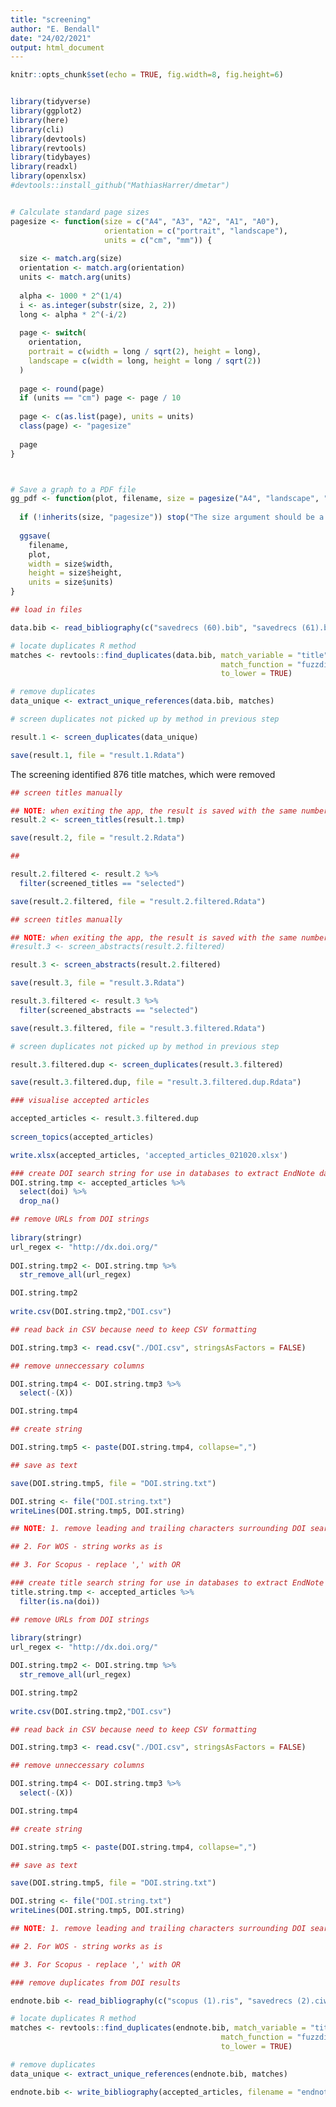 ```yaml
---
title: "screening"
author: "E. Bendall"
date: "24/02/2021"
output: html_document
---
```


```r
knitr::opts_chunk$set(echo = TRUE, fig.width=8, fig.height=6)


library(tidyverse)
library(ggplot2)
library(here)
library(cli)
library(devtools)
library(revtools)
library(tidybayes)
library(readxl)
library(openxlsx)
#devtools::install_github("MathiasHarrer/dmetar")


# Calculate standard page sizes
pagesize <- function(size = c("A4", "A3", "A2", "A1", "A0"), 
                     orientation = c("portrait", "landscape"),
                     units = c("cm", "mm")) {
  
  size <- match.arg(size)
  orientation <- match.arg(orientation)
  units <- match.arg(units)
  
  alpha <- 1000 * 2^(1/4)
  i <- as.integer(substr(size, 2, 2))
  long <- alpha * 2^(-i/2)
  
  page <- switch(
    orientation,
    portrait = c(width = long / sqrt(2), height = long),
    landscape = c(width = long, height = long / sqrt(2))
  )
  
  page <- round(page)
  if (units == "cm") page <- page / 10
  
  page <- c(as.list(page), units = units)
  class(page) <- "pagesize"
  
  page
}



# Save a graph to a PDF file
gg_pdf <- function(plot, filename, size = pagesize("A4", "landscape", "cm")) {
  
  if (!inherits(size, "pagesize")) stop("The size argument should be a pagesize (list) object")
  
  ggsave(
    filename, 
    plot, 
    width = size$width,
    height = size$height,
    units = size$units)
}

```

```r
## load in files

data.bib <- read_bibliography(c("savedrecs (60).bib", "savedrecs (61).bib", "savedrecs (62).bib", "savedrecs (63).bib", "scopus (4).bib", "scopus (5).bib", "ProquestDocuments-2020-09-29 (1).ris"))

```


```r
# locate duplicates R method
matches <- revtools::find_duplicates(data.bib, match_variable = "title",
                                               match_function = "fuzzdist",
                                               to_lower = TRUE)

# remove duplicates
data_unique <- extract_unique_references(data.bib, matches)
```

```r
# screen duplicates not picked up by method in previous step

result.1 <- screen_duplicates(data_unique)

save(result.1, file = "result.1.Rdata")

```
The screening identified 876 title matches, which were removed

```r
## screen titles manually

## NOTE: when exiting the app, the result is saved with the same number of rows as the original. A new column is added with "excluded' tag
result.2 <- screen_titles(result.1.tmp)

save(result.2, file = "result.2.Rdata")

## 
```
```r
result.2.filtered <- result.2 %>%
  filter(screened_titles == "selected")

save(result.2.filtered, file = "result.2.filtered.Rdata")
```


```r
## screen titles manually

## NOTE: when exiting the app, the result is saved with the same number of rows as the original. A new column is added with "excluded' tag
#result.3 <- screen_abstracts(result.2.filtered)

result.3 <- screen_abstracts(result.2.filtered)

save(result.3, file = "result.3.Rdata")

```

```r
result.3.filtered <- result.3 %>%
  filter(screened_abstracts == "selected")

save(result.3.filtered, file = "result.3.filtered.Rdata")
```

```r
# screen duplicates not picked up by method in previous step

result.3.filtered.dup <- screen_duplicates(result.3.filtered)

save(result.3.filtered.dup, file = "result.3.filtered.dup.Rdata")


```


```r
### visualise accepted articles

accepted_articles <- result.3.filtered.dup 
  
screen_topics(accepted_articles)

write.xlsx(accepted_articles, 'accepted_articles_021020.xlsx')


```


```r
### create DOI search string for use in databases to extract EndNote data to be used in full article screening
DOI.string.tmp <- accepted_articles %>%
  select(doi) %>%
  drop_na()

## remove URLs from DOI strings  
    
library(stringr)  
url_regex <- "http://dx.doi.org/"
  
DOI.string.tmp2 <- DOI.string.tmp %>%
  str_remove_all(url_regex)

DOI.string.tmp2
  
write.csv(DOI.string.tmp2,"DOI.csv")

## read back in CSV because need to keep CSV formatting

DOI.string.tmp3 <- read.csv("./DOI.csv", stringsAsFactors = FALSE)

## remove unneccessary columns

DOI.string.tmp4 <- DOI.string.tmp3 %>%
  select(-(X))

DOI.string.tmp4

## create string

DOI.string.tmp5 <- paste(DOI.string.tmp4, collapse=",")

## save as text

save(DOI.string.tmp5, file = "DOI.string.txt")

DOI.string <- file("DOI.string.txt")
writeLines(DOI.string.tmp5, DOI.string)

## NOTE: 1. remove leading and trailing characters surrounding DOI search string before use

## 2. For WOS - string works as is

## 3. For Scopus - replace ',' with OR

```

```r
### create title search string for use in databases to extract EndNote data to be used in full article screening (for articles missing DOIs)
title.string.tmp <- accepted_articles %>%
  filter(is.na(doi)) 

## remove URLs from DOI strings  
    
library(stringr)  
url_regex <- "http://dx.doi.org/"
```


```r
DOI.string.tmp2 <- DOI.string.tmp %>%
  str_remove_all(url_regex)

DOI.string.tmp2
  
write.csv(DOI.string.tmp2,"DOI.csv")

## read back in CSV because need to keep CSV formatting

DOI.string.tmp3 <- read.csv("./DOI.csv", stringsAsFactors = FALSE)

## remove unneccessary columns

DOI.string.tmp4 <- DOI.string.tmp3 %>%
  select(-(X))

DOI.string.tmp4

## create string

DOI.string.tmp5 <- paste(DOI.string.tmp4, collapse=",")

## save as text

save(DOI.string.tmp5, file = "DOI.string.txt")

DOI.string <- file("DOI.string.txt")
writeLines(DOI.string.tmp5, DOI.string)

## NOTE: 1. remove leading and trailing characters surrounding DOI search string before use

## 2. For WOS - string works as is

## 3. For Scopus - replace ',' with OR

```




```r
### remove duplicates from DOI results

endnote.bib <- read_bibliography(c("scopus (1).ris", "savedrecs (2).ciw"))
```
```r
# locate duplicates R method
matches <- revtools::find_duplicates(endnote.bib, match_variable = "title",
                                               match_function = "fuzzdist",
                                               to_lower = TRUE)

# remove duplicates
data_unique <- extract_unique_references(endnote.bib, matches)
```

```r
endnote.bib <- write_bibliography(accepted_articles, filename = "endnote.ris", format = "ris")
```

